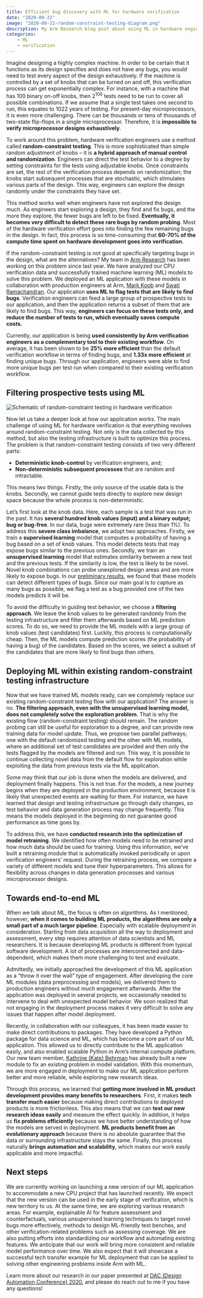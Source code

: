 ```yaml
---
title: Efficient bug discovery with ML for hardware verification
date: "2020-09-22"
image: "2020-09-22-random-constraint-testing-diagram.png"
description: My Arm Research blog post about using ML in hardware engineering to make verification more compute-efficient
categories: 
    - ML
    - verification
---
```


Imagine designing a highly complex machine. In order to be certain that it functions as its design specifies and does not have any bugs, you would need to test every aspect of the design exhaustively. If the machine is controlled by a set of knobs that can be turned on and off, this verification process can get exponentially complex. For instance, with a machine that has 100 binary on-off knobs, then 2<sup>100</sup> tests need to be run to cover all possible combinations. If we assume that a single test takes one second to run, this equates to 1022 years of testing. For present-day microprocessors, it is even more challenging. There can be thousands or tens of thousands of two-state flip-flops in a single microprocessor. Therefore, it is **impossible to verify microprocessor designs exhaustively**.

To work around this problem, hardware verification engineers use a method called **random-constraint testing**. This is more sophisticated than simple random adjustment of knobs – it is **a hybrid approach of manual control and randomization**. Engineers can direct the test behavior to a degree by setting constraints for the tests using adjustable knobs. Once constraints are set, the rest of the verification process depends on randomization; the knobs start subsequent processes that are stochastic, which stimulates various parts of the design. This way, engineers can explore the design randomly under the constraints they have set.

This method works well when engineers have not explored the design much. As engineers start exploring a design, they find and fix bugs, and the more they explore, the fewer bugs are left to be fixed. **Eventually, it becomes very difficult to detect these rare bugs by random probing**. Most of the hardware verification effort goes into finding the few remaining bugs in the design. In fact, this process is so time-consuming that **60-70% of the compute time spent on hardware development goes into verification**.

If the random-constraint testing is not good at specifically targeting bugs in the design, what are the alternatives? My team in [Arm Research](https://www.arm.com/resources/research) has been working on this problem since last year. We have analyzed our CPU verification data and successfully trained machine learning (ML) models to solve this problem. We deployed an ML application with these models in collaboration with production engineers at Arm, [Mark Koob](https://www.linkedin.com/in/markkoob/) and [Swati Ramachandran](https://www.linkedin.com/in/ramachandranswati/). Our application **uses ML to flag tests that are likely to find bugs**. Verification engineers can feed a large group of prospective tests to our application, and then the application returns a subset of them that are likely to find bugs. This way, **engineers can focus on these tests only, and reduce the number of tests to run, which eventually saves compute costs.**

Currently, our application is being **used consistently by Arm verification engineers as a complementary tool to their existing workflow**. On average, it has been shown to be **25% more efficient** than the default verification workflow in terms of finding bugs, and **1.33x more efficient** at finding unique bugs. Through our application, engineers were able to find more unique bugs per test run when compared to their existing verification workflow.

## Filtering prospective tests using ML

![](2020-09-22-random-constraint-testing-diagram.png "Schematic of random-constraint testing in hardware verification")

Now let us take a deeper look at how our application works. The main challenge of using ML for hardware verification is that everything revolves around random-constraint testing. Not only is the data collected by this method, but also the testing infrastructure is built to optimize this process. The problem is that random-constraint testing consists of two very different parts:

- **Deterministic knob-control** by verification engineers, and;
- **Non-deterministic subsequent processes** that are random and intractable.

This means two things. Firstly, the only source of the usable data is the knobs. Secondly, we cannot guide tests directly to explore new design space because the whole process is non-deterministic.

Let’s first look at the knob data. Here, each sample is a test that was run in the past. It has **several hundred knob values (input) and a binary output; bug or bug-free**. In our data, bugs were extremely rare (less than 1%). To address this **severe class imbalance**, we adopt two approaches. Firstly, we train a **supervised learning** model that computes a probability of having a bug based on a set of knob values. This model detects tests that may expose bugs similar to the previous ones. Secondly, we train an **unsupervised learning** model that estimates similarity between a new test and the previous tests. If the similarity is low, the test is likely to be novel. Novel knob combinations can probe unexplored design areas and are more likely to expose bugs. In our [preliminary results](http://conference.scipy.org/proceedings/scipy2019/pdfs/Hongsup_Shin.pdf), we found that these models can detect different types of bugs. Since our main goal is to capture as many bugs as possible, we flag a test as a bug provided one of the two models predicts it will be.

To avoid the difficulty in guiding test behavior, we choose a **filtering approach**. We leave the knob values to be generated randomly from the testing infrastructure and filter them afterwards based on ML prediction scores. To do so, we need to provide the ML models with a large group of knob values (test candidates) first. Luckily, this process is computationally cheap. Then, the ML models compute prediction scores (the probability of having a bug) of the candidates. Based on the scores, we select a subset of the candidates that are more likely to find bugs than others.

## Deploying ML within existing random-constraint testing infrastructure

Now that we have trained ML models ready, can we completely replace our existing random-constraint testing flow with our application? The answer is no. **The filtering approach, even with the unsupervised learning model, does not completely solve the exploration problem**. That is why the existing flow (random-constraint testing) should remain. The random probing can still be useful for exploration to a degree, and can provide new training data for model update. Thus, we propose two parallel pathways; one with the default randomized testing and the other with ML models, where an additional set of test candidates are provided and then only the tests flagged by the models are filtered and run. This way, it is possible to continue collecting novel data from the default flow for exploration while exploiting the data from previous tests via the ML application.

Some may think that our job is done when the models are delivered, and deployment finally happens. This is not true. For the models, a new journey begins when they are deployed in the production environment, because it is likely that unexpected events are waiting for them. For instance, we have learned that design and testing infrastructure go through daily changes, so test behavior and data generation process may change frequently. This means the models deployed in the beginning do not guarantee good performance as time goes by.

To address this, we have **conducted research into the optimization of model retraining**. We identified how often models need to be retrained and how much data should be used for training. Using this information, we’ve built a retraining module that is automatically invoked periodically or upon verification engineers’ request. During the retraining process, we compare a variety of different models and tune their hyperparameters. This allows for flexibility across changes in data generation processes and various microprocessor designs.

## Towards end-to-end ML

When we talk about ML, the focus is often on algorithms. As I mentioned, however, **when it comes to building ML products, the algorithms are only a small part of a much larger pipeline**. Especially with scalable deployment in consideration. Starting from data acquisition all the way to deployment and assessment, every step requires attention of data scientists and ML researchers. It is because developing ML products is different from typical software development. A lot of processes are interconnected and data-dependent, which makes them more challenging to test and evaluate.

Admittedly, we initially approached the development of this ML application as a “throw it over the wall” type of engagement. After developing the core ML modules (data preprocessing and models), we delivered them to production engineers without much engagement afterwards. After the application was deployed in several projects, we occasionally needed to intervene to deal with unexpected model behavior. We soon realized that not engaging in the deployment process makes it very difficult to solve any issues that happen after model deployment.

Recently, in collaboration with our colleagues, it has been made easier to make direct contributions to packages. They have developed a Python package for data science and ML, which has become a core part of our ML application. This allowed us to directly contribute to the ML application easily, and also enabled scalable Python in Arm’s internal compute platform. Our new team member, [Kathrine (Kate) Behrman](https://www.linkedin.com/in/kate-behrman/) has already built a new module to fix an existing problem in model validation. With this momentum, we are more engaged in deployment to make our ML application perform better and more reliable, while exploring new research ideas.

Through this process, we learned that **getting more involved in ML product development provides many benefits to researchers**. First, it makes **tech transfer much easier** because making direct contributions to deployed products is more frictionless. This also means that we can **test our new research ideas easily** and measure the effect quickly. In addition, it helps us **fix problems efficiently** because we have better understanding of how the models are served in deployment. **ML products benefit from an evolutionary approach** because there is no absolute guarantee that the data or surrounding infrastructure stays the same. Finally, this process naturally **brings automation and scalability**, which makes our work easily applicable and more impactful.

## Next steps

We are currently working on launching a new version of our ML application to accommodate a new CPU project that has launched recently. We expect that the new version can be used in the early stage of verification, which is new territory to us. At the same time, we are exploring various research areas. For example, explainable AI for feature assessment and counterfactuals, various unsupervised learning techniques to target novel bugs more effectively, methods to design ML-friendly test benches, and other verification-related problems such as assessing coverage. We are also putting efforts into standardizing our workflow and automating existing features. We anticipate that our work will bring more consistent and reliable model performance over time. We also expect that it will showcase a successful tech transfer example for ML deployment that can be applied to solving other engineering problems inside Arm with ML.

Learn more about our research in our paper presented at [DAC (Design Automation Conference) 2020](https://www.dac.com/), and please do reach out to me if you have any questions!
